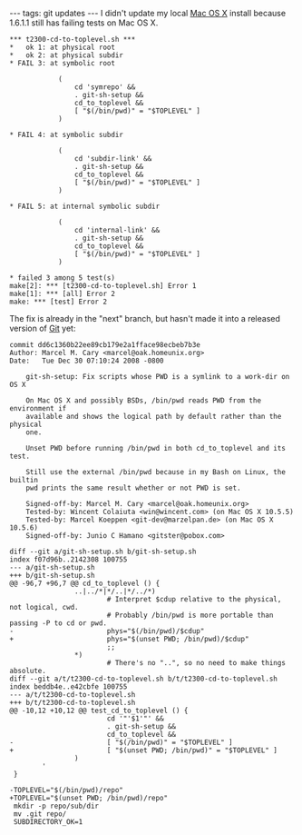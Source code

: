 ---
tags: git updates
---
I didn't update my local [[Mac OS X]] install because 1.6.1.1 still has failing tests on Mac OS X.

<pre>*** t2300-cd-to-toplevel.sh ***
*   ok 1: at physical root
*   ok 2: at physical subdir
* FAIL 3: at symbolic root
	
			(
				cd 'symrepo' &&
				. git-sh-setup &&
				cd_to_toplevel &&
				[ "$(/bin/pwd)" = "$TOPLEVEL" ]
			)
		
* FAIL 4: at symbolic subdir
	
			(
				cd 'subdir-link' &&
				. git-sh-setup &&
				cd_to_toplevel &&
				[ "$(/bin/pwd)" = "$TOPLEVEL" ]
			)
		
* FAIL 5: at internal symbolic subdir
	
			(
				cd 'internal-link' &&
				. git-sh-setup &&
				cd_to_toplevel &&
				[ "$(/bin/pwd)" = "$TOPLEVEL" ]
			)
		
* failed 3 among 5 test(s)
make[2]: *** [t2300-cd-to-toplevel.sh] Error 1
make[1]: *** [all] Error 2
make: *** [test] Error 2</pre>

The fix is already in the "next" branch, but hasn't made it into a released version of [[Git]] yet:

<pre>commit dd6c1360b22ee89cb179e2a1fface98ecbeb7b3e
Author: Marcel M. Cary <marcel@oak.homeunix.org>
Date:   Tue Dec 30 07:10:24 2008 -0800

    git-sh-setup: Fix scripts whose PWD is a symlink to a work-dir on OS X
    
    On Mac OS X and possibly BSDs, /bin/pwd reads PWD from the environment if
    available and shows the logical path by default rather than the physical
    one.
    
    Unset PWD before running /bin/pwd in both cd_to_toplevel and its test.
    
    Still use the external /bin/pwd because in my Bash on Linux, the builtin
    pwd prints the same result whether or not PWD is set.
    
    Signed-off-by: Marcel M. Cary <marcel@oak.homeunix.org>
    Tested-by: Wincent Colaiuta <win@wincent.com> (on Mac OS X 10.5.5)
    Tested-by: Marcel Koeppen <git-dev@marzelpan.de> (on Mac OS X 10.5.6)
    Signed-off-by: Junio C Hamano <gitster@pobox.com>

diff --git a/git-sh-setup.sh b/git-sh-setup.sh
index f07d96b..2142308 100755
--- a/git-sh-setup.sh
+++ b/git-sh-setup.sh
@@ -96,7 +96,7 @@ cd_to_toplevel () {
                ..|../*|*/..|*/../*)
                        # Interpret $cdup relative to the physical, not logical, cwd.
                        # Probably /bin/pwd is more portable than passing -P to cd or pwd.
-                       phys="$(/bin/pwd)/$cdup"
+                       phys="$(unset PWD; /bin/pwd)/$cdup"
                        ;;
                *)
                        # There's no "..", so no need to make things absolute.
diff --git a/t/t2300-cd-to-toplevel.sh b/t/t2300-cd-to-toplevel.sh
index beddb4e..e42cbfe 100755
--- a/t/t2300-cd-to-toplevel.sh
+++ b/t/t2300-cd-to-toplevel.sh
@@ -10,12 +10,12 @@ test_cd_to_toplevel () {
                        cd '"'$1'"' &&
                        . git-sh-setup &&
                        cd_to_toplevel &&
-                       [ "$(/bin/pwd)" = "$TOPLEVEL" ]
+                       [ "$(unset PWD; /bin/pwd)" = "$TOPLEVEL" ]
                )
        '
 }
 
-TOPLEVEL="$(/bin/pwd)/repo"
+TOPLEVEL="$(unset PWD; /bin/pwd)/repo"
 mkdir -p repo/sub/dir
 mv .git repo/
 SUBDIRECTORY_OK=1</pre>
